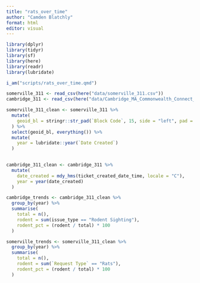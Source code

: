 ```yaml
---
title: "rats_over_time"
author: "Camden Blatchly"
format: html
editor: visual
---
```



```r

library(dplyr)
library(tidyr)
library(sf)
library(here)
library(readr)
library(lubridate)

i_am("scripts/rats_over_time.qmd")

```


```r

somerville_311 <- read_csv(here("data/somerville_311.csv"))
cambridge_311 <- read_csv(here("data/Cambridge_MA_Commonwealth_Connect_Service_Requests_20250729.csv"))

```
```r

somerville_311_clean <- somerville_311 %>%
  mutate(
    geoid_bl = stringr::str_pad(`Block Code`, 15, side = "left", pad = "0")
  ) %>%
  select(geoid_bl, everything()) %>%
  mutate(
    year = lubridate::year(`Date Created`)
  )
  

cambridge_311_clean <- cambridge_311 %>%
  mutate(
    date_created = mdy_hms(ticket_created_date_time, locale = "C"),
    year = year(date_created)
  )

```


```r

cambridge_trends <- cambridge_311_clean %>%
  group_by(year) %>%
  summarise(
    total = n(),
    rodent = sum(issue_type == "Rodent Sighting"),
    rodent_pct = (rodent / total) * 100
  )

```


```r

somerville_trends <- somerville_311_clean %>%
  group_by(year) %>%
  summarise(
    total = n(),
    rodent = sum(`Request Type` == "Rats"),
    rodent_pct = (rodent / total) * 100
  )

```



